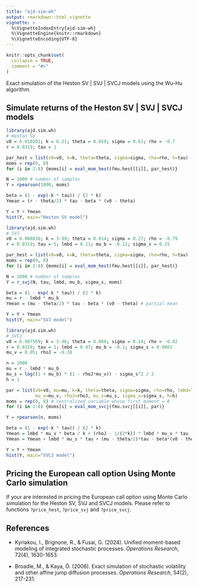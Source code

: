 ```yaml
---
title: "ajd-sim-wh"
output: rmarkdown::html_vignette
vignette: >
  %\VignetteIndexEntry{ajd-sim-wh}
  %\VignetteEngine{knitr::rmarkdown}
  %\VignetteEncoding{UTF-8}
---
```


```r
knitr::opts_chunk$set(
  collapse = TRUE,
  comment = "#>"
)
```

Exact simulation of the Heston SV | SVJ | SVCJ models using the 
Wu-Hu algorithm.

## Simulate returns of the Heston SV | SVJ | SVCJ models

```r
library(ajd.sim.wh)
# Heston SV
v0 = 0.010201; k = 6.21; theta = 0.019; sigma = 0.61; rho = -0.7
r = 0.0319; tau = 1

par_hest = list(v0=v0, k=k, theta=theta, sigma=sigma, rho=rho, h=tau)
moms = rep(0, 8)
for (i in 2:8) {moms[i] = eval_mom_hest(fmu.hest[[i]], par_hest)}

N = 1000 # number of samples
Y = rpearson(1000, moms)

beta = (1 - exp(-k * tau)) / (2 * k)
Ymean = (r - theta/2) * tau - beta * (v0 - theta)

Y = Y + Ymean
hist(Y, main="Heston SV model")
```


```r
library(ajd.sim.wh)
# SVJ
v0 = 0.008836; k = 3.99; theta = 0.014; sigma = 0.27; rho = -0.79
r = 0.0319; tau = 5; lmbd = 0.11; mu_b = -0.12; sigma_s = 0.15

par_hest = list(v0=v0, k=k, theta=theta, sigma=sigma, rho=rho, h=tau)
moms = rep(0, 8)
for (i in 2:8) {moms[i] = eval_mom_hest(fmu.hest[[i]], par_hest)}

N = 1000 # number of samples
Y = r_svj(N, tau, lmbd, mu_b, sigma_s, moms)

beta = (1 - exp(-k * tau)) / (2 * k)
mu = r - lmbd * mu_b
Ymean = (mu - theta/2) * tau - beta * (v0 - theta) # partial mean

Y = Y + Ymean
hist(Y, main="SVJ model")
```


```r
library(ajd.sim.wh)
# SVCJ
v0 = 0.007569; k = 3.46; theta = 0.008; sigma = 0.14; rho = -0.82
r = 0.0319; tau = 1; lmbd = 0.47; mu_b = -0.1; sigma_s = 0.0001
mu_v = 0.05; rhoJ = -0.38

n = 1000
mu = r - lmbd * mu_b
mu_s = log((1 + mu_b) * (1 - rhoJ*mu_v)) - sigma_s^2 / 2
h = 1

par = list(v0=v0, mu=mu, k=k, theta=theta, sigma=sigma, rho=rho, lmbd=lmbd,
           mu_v=mu_v, rhoJ=rhoJ, mu_s=mu_s, sigma_s=sigma_s, h=h)
moms = rep(0, 8) # centralized variable whose first moment = 0
for (i in 2:8) {moms[i] = eval_mom_svcj(fmu.svcj[[i]], par)}

Y = rpearson(n, moms)

beta = (1 - exp(-k * tau)) / (2 * k)
Ymean = lmbd * mu_v * beta / k + (rhoJ - 1/(2*k)) * lmbd * mu_v * tau
Ymean = Ymean + lmbd * mu_s * tau + (mu - theta/2)*tau - beta*(v0 - theta)

Y = Y + Ymean
hist(Y, main="SVCJ model")
```

## Pricing the European call option Using Monte Carlo simulation

If your are interested in pricing the European call option using Monte Carlo
simulation for the Heston SV, SVJ and SVCJ models. Please refer to functions
`?price_hest`, `?price_svj` and `?price_svcj`.

## References

- Kyriakou, I., Brignone, R., & Fusai, G. (2024). Unified moment-based modeling
of integrated stochastic processes. *Operations Research*, 72(4), 1630-1653.

- Broadie, M., & Kaya, Ö. (2006). Exact simulation of stochastic volatility and
other affine jump diffusion processes. *Operations Research*, 54(2), 217-231.
